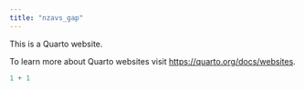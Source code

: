 ```yaml
---
title: "nzavs_gap"
---
```


This is a Quarto website.

To learn more about Quarto websites visit <https://quarto.org/docs/websites>.

```r
1 + 1
```
